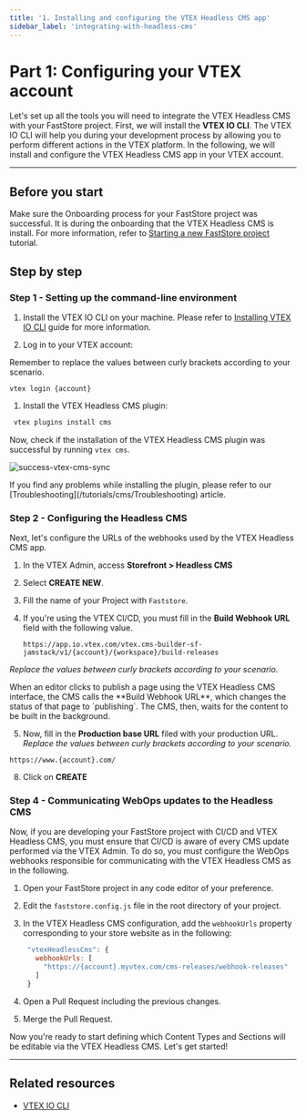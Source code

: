 ```yaml
---
title: '1. Installing and configuring the VTEX Headless CMS app'
sidebar_label: 'integrating-with-headless-cms'
---
```



# Part 1: Configuring your VTEX account

Let's set up all the tools you will need to integrate the VTEX Headless CMS with your FastStore project. First, we will install the **VTEX IO CLI**. 
The VTEX IO CLI will help you during your development process by allowing you to perform different actions in the VTEX platform. In the following, we will install and configure the VTEX Headless CMS app in your VTEX account.

---

## Before you start
Make sure the Onboarding process for your FastStore project was successful. It is during the onboarding that the VTEX Headless CMS is install. For more information, refer to [Starting a new FastStore project](/docs/getting-started/1-faststore-onboarding/onboarding#step-1-setting-up-the-project) tutorial.

## Step by step

### Step 1 - Setting up the command-line environment

1. Install the VTEX IO CLI on your machine. Please refer to [Installing VTEX IO CLI](https://developers.vtex.com/vtex-developer-docs/docs/vtex-io-documentation-vtex-io-cli-install) guide for more information.

2. Log in to your VTEX account:

<Callout type="warning" emoji="⚠️">
  Remember to replace the values between curly brackets according to your scenario.
</Callout>

  ```
  vtex login {account}
  ```

1. Install the VTEX Headless CMS plugin:

  ```sh
   vtex plugins install cms
  ```

Now, check if the installation of the VTEX Headless CMS plugin was successful by running `vtex cms`.

![success-vtex-cms-sync](https://vtexhelp.vtexassets.com/assets/docs/src/faststore-vtex-cms___460365970fb39c94e300b9fbd497e17e.png)

<Callout type="warning" emoji="⚠️">
  If you find any problems while installing the plugin, please refer to our [Troubleshooting](/tutorials/cms/Troubleshooting) article.
</Callout>


### Step 2 - Configuring the Headless CMS

Next, let's configure the URLs of the webhooks used by the VTEX Headless CMS app.

1. In the VTEX Admin, access **Storefront > Headless CMS**
2. Select **CREATE NEW**.
3. Fill the name of your Project with `Faststore`.
4. If you're using the VTEX CI/CD, you must fill in the **Build Webhook URL** field with the following value. 

   ```
   https://app.io.vtex.com/vtex.cms-builder-sf-jamstack/v1/{account}/{workspace}/build-releases
   ```
_Replace the values between curly brackets according to your scenario._

<Callout type="info" emoji=" ℹ️ ">
  When an editor clicks to publish a page using the VTEX Headless CMS interface, the CMS calls the **Build Webhook URL**, which changes the status of that page to `publishing`. The CMS, then, waits for the content to be built in the background.
</Callout>


5. Now, fill in the **Production base URL** filed with your production URL. _Replace the values between curly brackets according to your scenario._

```
https://www.{account}.com/
```

8. Click on **CREATE**


### Step 4 - Communicating WebOps updates to the Headless CMS

Now, if you are developing your FastStore project with CI/CD and VTEX Headless CMS, you must ensure that CI/CD is aware of every CMS update performed via the VTEX Admin. To do so, you must configure the WebOps webhooks responsible for communicating with the VTEX Headless CMS as in the following.

1. Open your FastStore project in any code editor of your preference.
2. Edit the `faststore.config.js` file in the root directory of your project.
3. In the VTEX Headless CMS configuration, add the `webhookUrls` property corresponding to your store website as in the following:

   ```js title="faststore.config.js"
    "vtexHeadlessCms": {
      webhookUrls: [
        "https://{account}.myvtex.com/cms-releases/webhook-releases"
      ]
    }
   ```

4. Open a Pull Request including the previous changes.
5. Merge the Pull Request.

Now you're ready to start defining which Content Types and Sections will be editable via the VTEX Headless CMS. Let's get started!

---

## Related resources

- [VTEX IO CLI](https://developers.vtex.com/vtex-developer-docs/docs/vtex-io-documentation-vtex-io-cli-installation-and-command-reference)
